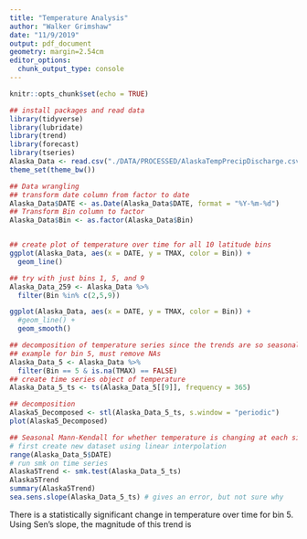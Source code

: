 ```yaml
---
title: "Temperature Analysis"
author: "Walker Grimshaw"
date: "11/9/2019"
output: pdf_document
geometry: margin=2.54cm
editor_options: 
  chunk_output_type: console
---
```


```r
knitr::opts_chunk$set(echo = TRUE)
```

```r
## install packages and read data
library(tidyverse)
library(lubridate)
library(trend)
library(forecast)
library(tseries)
Alaska_Data <- read.csv("./DATA/PROCESSED/AlaskaTempPrecipDischarge.csv")
theme_set(theme_bw())
```

```r
## Data wrangling
## transform date column from factor to date
Alaska_Data$DATE <- as.Date(Alaska_Data$DATE, format = "%Y-%m-%d")
## Transform Bin column to factor
Alaska_Data$Bin <- as.factor(Alaska_Data$Bin)


## create plot of temperature over time for all 10 latitude bins
ggplot(Alaska_Data, aes(x = DATE, y = TMAX, color = Bin)) +
  geom_line()

## try with just bins 1, 5, and 9
Alaska_Data_259 <- Alaska_Data %>%
  filter(Bin %in% c(2,5,9))

ggplot(Alaska_Data, aes(x = DATE, y = TMAX, color = Bin)) +
  #geom_line() +
  geom_smooth()

```

```r
## decomposition of temperature series since the trends are so seasonal
## example for bin 5, must remove NAs
Alaska_Data_5 <- Alaska_Data %>%
  filter(Bin == 5 & is.na(TMAX) == FALSE)
## create time series object of temperature
Alaska_Data_5_ts <- ts(Alaska_Data_5[[9]], frequency = 365)

## decomposition
Alaska5_Decomposed <- stl(Alaska_Data_5_ts, s.window = "periodic")
plot(Alaska5_Decomposed)
```

```r
## Seasonal Mann-Kendall for whether temperature is changing at each site
# first create new dataset using linear interpolation
range(Alaska_Data_5$DATE)
# run smk on time series
Alaska5Trend <- smk.test(Alaska_Data_5_ts)
Alaska5Trend
summary(Alaska5Trend)
sea.sens.slope(Alaska_Data_5_ts) # gives an error, but not sure why
```
There is a statistically significant change in temperature over time for bin 5. Using Sen's slope, the magnitude of this trend is 

